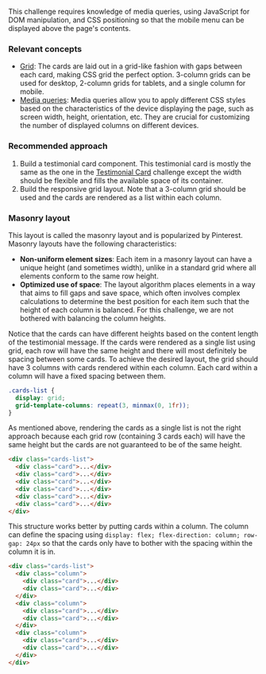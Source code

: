 This challenge requires knowledge of media queries, using JavaScript for DOM manipulation, and CSS positioning so that the mobile menu can be displayed above the page's contents.

### Relevant concepts

- [Grid](https://css-tricks.com/snippets/css/complete-guide-grid/): The cards are laid out in a grid-like fashion with gaps between each card, making CSS grid the perfect option. 3-column grids can be used for desktop, 2-column grids for tablets, and a single column for mobile.
- [Media queries](https://developer.mozilla.org/en-US/docs/Web/CSS/CSS_media_queries/Using_media_queries): Media queries allow you to apply different CSS styles based on the characteristics of the device displaying the page, such as screen width, height, orientation, etc. They are crucial for customizing the number of displayed columns on different devices.

### Recommended approach

1. Build a testimonial card component. This testimonial card is mostly the same as the one in the [Testimonial Card](/projects/challenges/testimonial-card) challenge except the width should be flexible and fills the available space of its container.
2. Build the responsive grid layout. Note that a 3-column grid should be used and the cards are rendered as a list within each column.

### Masonry layout

This layout is called the masonry layout and is popularized by Pinterest. Masonry layouts have the following characteristics:

- **Non-uniform element sizes**: Each item in a masonry layout can have a unique height (and sometimes width), unlike in a standard grid where all elements conform to the same row height.
- **Optimized use of space**: The layout algorithm places elements in a way that aims to fill gaps and save space, which often involves complex calculations to determine the best position for each item such that the height of each column is balanced. For this challenge, we are not bothered with balancing the column heights.

Notice that the cards can have different heights based on the content length of the testimonial message. If the cards were rendered as a single list using grid, each row will have the same height and there will most definitely be spacing between some cards. To achieve the desired layout, the grid should have 3 columns with cards rendered within each column. Each card within a column will have a fixed spacing between them.

```css
.cards-list {
  display: grid;
  grid-template-columns: repeat(3, minmax(0, 1fr));
}
```

As mentioned above, rendering the cards as a single list is not the right approach because each grid row (containing 3 cards each) will have the same height but the cards are not guaranteed to be of the same height.

```html
<div class="cards-list">
  <div class="card">...</div>
  <div class="card">...</div>
  <div class="card">...</div>
  <div class="card">...</div>
  <div class="card">...</div>
  <div class="card">...</div>
</div>
```

This structure works better by putting cards within a column. The column can define the spacing using `display: flex; flex-direction: column; row-gap: 24px` so that the cards only have to bother with the spacing within the column it is in.

```html
<div class="cards-list">
  <div class="column">
    <div class="card">...</div>
    <div class="card">...</div>
  </div>
  <div class="column">
    <div class="card">...</div>
    <div class="card">...</div>
  </div>
  <div class="column">
    <div class="card">...</div>
    <div class="card">...</div>
  </div>
</div>
```
